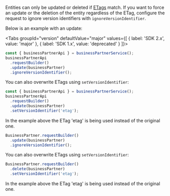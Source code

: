 
Entities can only be updated or deleted if [ETags](#handling-of-etags) match.
If you want to force an update or the deletion of the entity regardless of the ETag, configure the request to ignore version identifiers with `ignoreVersionIdentifier`.

Below is an example with an update:

<Tabs groupId="version" defaultValue="major" values={[ { label: 'SDK 2.x', value: 'major' }, { label: 'SDK 1.x', value: 'deprecated' } ]}>
<TabItem value="major">

```ts
const { businessPartnerApi } = businessPartnerService();
businessPartnerApi
  .requestBuilder()
  .update(businessPartner)
  .ignoreVersionIdentifier();
```

You can also overwrite ETags using `setVersionIdentifier`:

```ts
const { businessPartnerApi } = businessPartnerService();
businessPartnerApi
  .requestBuilder()
  .update(businessPartner)
  .setVersionIdentifier('etag');
```

<!-- vale off -->
In the example above the ETag 'etag' is being used instead of the original one.
<!-- vale on -->

</TabItem>
<TabItem value="deprecated">

```ts
BusinessPartner.requestBuilder()
  .update(businessPartner)
  .ignoreVersionIdentifier();
```

You can also overwrite ETags using `setVersionIdentifier`:

```ts
BusinessPartner.requestBuilder()
  .delete(businessPartner)
  .setVersionIdentifier('etag');
```

<!-- vale off -->
In the example above the ETag 'etag' is being used instead of the original one.
<!-- vale on -->

</TabItem>
</Tabs>

